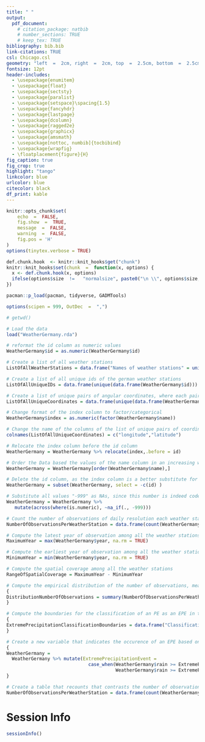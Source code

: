 ```yaml
---
title: " "
output:
  pdf_document:
    # citation_package: natbib
    # number_sections: TRUE
    # keep_tex: TRUE
bibliography: bib.bib
link-citations: TRUE
csl: Chicago.csl
geometry: "left  =  2cm, right  =  2cm, top  =  2.5cm, bottom  =  2.5cm"
fontsize: 12pt
header-includes:
  - \usepackage{enumitem}
  - \usepackage{float}
  - \usepackage{sectsty}
  - \usepackage{paralist}
  - \usepackage{setspace}\spacing{1.5}
  - \usepackage{fancyhdr}
  - \usepackage{lastpage}
  - \usepackage{dcolumn}
  - \usepackage{ragged2e}
  - \usepackage{graphicx}
  - \usepackage{amsmath}
  - \usepackage[nottoc, numbib]{tocbibind}
  - \usepackage{wrapfig}
  - \floatplacement{figure}{H}
fig_caption: true 
fig_crop: true
highlight: "tango"
linkcolor: blue
urlcolor: blue
citecolor: black
df_print: kable
---
```


```r
knitr::opts_chunk$set(
	echo  =  FALSE,
	fig.show  =  TRUE,
	message  =  FALSE,
	warning  =  FALSE,
	fig.pos = 'H'
)
options(tinytex.verbose = TRUE)
```

```r
def.chunk.hook  <- knitr::knit_hooks$get("chunk")
knitr::knit_hooks$set(chunk  =  function(x, options) {
  x <- def.chunk.hook(x, options)
  ifelse(options$size  !=   "normalsize", paste0("\n \\", options$size,"\n\n", x, "\n\n \\normalsize"), x)
})
```

```r
pacman::p_load(pacman, tidyverse, GADMTools)
```

<style>
body {
text-align: justify}
</style>

\allsectionsfont{\centering}
\subsectionfont{\centering}
\subsubsectionfont{\justifying}

\pagenumbering{gobble}

\begin{FlushRight}

\vspace{0cm}

```r
knitr::include_graphics("LogoUni.png")
```

\end{FlushRight}

\begin{centering}

\vspace{4,5cm}

\Large

\doublespacing
{\bf MODELING EXTREME PRECIPITATION EVENTS\\A THESIS PAPER FOR THE DEGREE OF \\BACHELOR OF SCIENCE} 
\singlespacing

{\ Wintersemester 2022}

\normalsize
\singlespacing

By

\Large
\singlespacing
{\ Ekin Gülhan}

\end{centering}

\begin{FlushLeft}

\vspace{3,5cm}

\Large
\singlespacing
\normalsize
Supervisor: Dr. Isa Marques \\Enrolment number: 21675680 \\e-mail: ekin.guelhan(at)stud.uni-goettingen.de \\Address: Hannoversche Straße 134, 37077 Göttingen \\Date: `r Sys.Date()` 

\end{FlushLeft}

\newpage 

\centering
\raggedright
\hypersetup{linkcolor = black}
\tableofcontents

\newcounter{savepage}
\cleardoublepage
\pagenumbering{Roman}

\newpage

\cleardoublepage
\setcounter{savepage}{\arabic{page}}
\pagenumbering{arabic}

```r
options(scipen = 999, OutDec  =  ",")
```

\justifying

<!-- Here follows code for preparing the expose as a whole and the introduction in particular -->
```r
# getwd()

# Load the data
load("WeatherGermany.rda")

# reformat the id column as numeric values
WeatherGermany$id = as.numeric(WeatherGermany$id)

# Create a list of all weather stations
ListOfAllWeatherStations = data.frame("Names of weather stations" = unique(WeatherGermany$name))

# Create a list of all unique ids of the german weather stations
ListOfAllUniqueIDs = data.frame(unique(data.frame(WeatherGermany$id)))

# Create a list of unique pairs of angular coordinates, where each pair represents a weather station 
ListOfAllUniqueCoordinates = data.frame(unique(data.frame(WeatherGermany$lon,WeatherGermany$lat)))

# Change format of the index column to factor/categorical
WeatherGermany$index = as.numeric(factor(WeatherGermany$name))

# Change the name of the columns of the list of unique pairs of coordinates
colnames(ListOfAllUniqueCoordinates) = c("longitude","latitude")

# Relocate the index column before the id column 
WeatherGermany = WeatherGermany %>% relocate(index,.before = id)

# Order the Data based the values of the name column in an increasing way
WeatherGermany = WeatherGermany[order(WeatherGermany$name),]

# Delete the id column, as the index column is a better substitute for it 
WeatherGermany = subset(WeatherGermany, select = -c(id) )

# Substitute all values "-999" as NAs, since this number is indeed code for not available
WeatherGermany = WeatherGermany %>%
   mutate(across(where(is.numeric), ~na_if(., -999)))

# Count the number of observations of daily resolution each weather station made
NumberOfObservationsPerWeatherStation = data.frame(count(WeatherGermany, index))

# Compute the latest year of observation among all the weather stations
MaximumYear = max(WeatherGermany$year, na.rm = TRUE)

# Compute the earliest year of observation among all the weather stations
MinimumYear = min(WeatherGermany$year, na.rm = TRUE)

# Compute the spatial coverage among all the weather stations
RangeOfSpatialCoverage = MaximumYear - MinimumYear

# Compute the empirical distribution of the number of observations, meaning the 4 quartiles 
{
DistributionNumberOfObservations = summary(NumberOfObservationsPerWeatherStation$n)
}

# Compute the boundaries for the classification of an PE as an EPE in terms of the 5th and 95th percentile of precipitation height
{
ExtremePrecipitationClassificationBoundaries = data.frame("Classification Boundaries"= quantile(WeatherGermany$rain,probs = c(0.05,0.95),na.rm = TRUE))
}

# Create a new variable that indicates the occurence of an EPE based on the arbitrary boundaries from above and the data on precipitation heigt
{
WeatherGermany = 
  WeatherGermany %>% mutate(ExtremePrecipitationEvent = 
                              case_when(WeatherGermany$rain >= ExtremePrecipitationClassificationBoundaries[2,1]  ~ 1,
                                        WeatherGermany$rain >= ExtremePrecipitationClassificationBoundaries[1,1] & WeatherGermany$rain < ExtremePrecipitationClassificationBoundaries[2,1] ~ 0))
}

# Create a table that recounts that contrasts the number of observations of a weather stations with its' index number
NumberOfObservationsPerWeatherStation = data.frame(count(WeatherGermany, index))


```


\newpage

# Session Info

```r
sessionInfo()
```

\newpage
